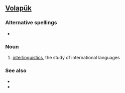 ==[[Volapük]]==

===Alternative spellings===
* {{l|vo|volapuykav}}

===Noun===
{{infl|vo|noun}}

# [[interlinguistics]], the study of international languages

===See also===
* {{l|vo|bevuypuykav}}
* {{l|vo|bevüpükav}}